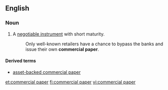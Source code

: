 ==English==
{{wikipedia}}
===Noun===
{{en-noun|-|sg=[[commercial]] [[paper]]}}
#{{context|finance}} A [[negotiable instrument]] with short maturity.
#: Only well-known retailers have a chance to bypass the banks and issue their own '''commercial paper'''.

====Derived terms====
* [[asset-backed commercial paper]]

[[et:commercial paper]]
[[fi:commercial paper]]
[[vi:commercial paper]]